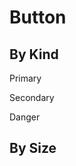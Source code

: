 

<Meta of={ButtonStories} />

# Button

## By Kind

<div style={{ padding: '3rem 1rem' }} className="dark:bg-slate-940 bg-white">
  <p className="text-slate-500 dark:text-white">Primary</p>
  <div className="align-center flex gap-1">
    <Story of={ButtonStories.PrimarySolid} />
    <Story of={ButtonStories.PrimarySolidWithIcon} />
    <Story of={ButtonStories.PrimarySolidOnlyIcon} />
    <Story of={ButtonStories.PrimarySolidLoading} />
    <Story of={ButtonStories.PrimarySolidWithShortcut} />
    <Story of={ButtonStories.PrimarySolidDisabled} />
    <Story of={ButtonStories.PrimaryOutlined} />
    <Story of={ButtonStories.PrimaryOutlinedWithIcon} />
    <Story of={ButtonStories.PrimaryOutlinedOnlyIcon} />
    <Story of={ButtonStories.PrimaryOutlinedLoading} />
    <Story of={ButtonStories.PrimaryOutlinedWithShortcut} />
    <Story of={ButtonStories.PrimaryOutlinedDisabled} />
  </div>
  <p className="text-slate-500 dark:text-white">Secondary</p>
  <div className="align-center flex gap-1">
    <Story of={ButtonStories.SecondaryOutlined} />
    <Story of={ButtonStories.SecondaryOutlinedWithIcon} />
    <Story of={ButtonStories.SecondaryOutlinedOnlyIcon} />
    <Story of={ButtonStories.SecondaryOutlinedLoading} />
    <Story of={ButtonStories.SecondaryOutlinedWithShortcut} />
    <Story of={ButtonStories.SecondaryOutlinedDisabled} />
  </div>
  <p className="text-slate-500 dark:text-white">Danger</p>
  <div className="align-center flex gap-1">
    <Story of={ButtonStories.DangerSolid} />
    <Story of={ButtonStories.DangerSolidWithIcon} />
    <Story of={ButtonStories.DangerSolidOnlyIcon} />
    <Story of={ButtonStories.DangerSolidLoading} />
    <Story of={ButtonStories.DangerSolidWithShortcut} />
    <Story of={ButtonStories.DangerSolidDisabled} />
    <Story of={ButtonStories.DangerOutlined} />
    <Story of={ButtonStories.DangerOutlinedWithIcon} />
    <Story of={ButtonStories.DangerOutlinedOnlyIcon} />
    <Story of={ButtonStories.DangerOutlinedLoading} />
    <Story of={ButtonStories.DangerOutlinedWithShortcut} />
    <Story of={ButtonStories.DangerOutlinedDisabled} />
  </div>
</div>

## By Size

<div
  style={{ padding: '3rem' }}
  className="dark:bg-slate-940 flex items-center justify-center gap-1 bg-white"
>
  <Story of={ButtonStories.SmallSize} />
  <Story of={ButtonStories.RegularSize} />
  <Story of={ButtonStories.LargeSize} />
</div>
